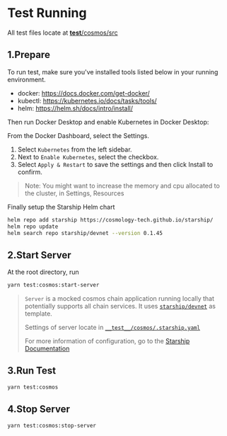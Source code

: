 # Test Running

All test files locate at [**test**/cosmos/src](https://github.com/cosmology-tech/sign/tree/main/__test__/cosmos/src)

## 1.Prepare

To run test, make sure you've installed tools listed below in your running environment.

- docker: https://docs.docker.com/get-docker/
- kubectl: https://kubernetes.io/docs/tasks/tools/
- helm: https://helm.sh/docs/intro/install/

Then run Docker Desktop and enable Kubernetes in Docker Desktop:

From the Docker Dashboard, select the Settings.

1. Select `Kubernetes` from the left sidebar.
2. Next to `Enable Kubernetes`, select the checkbox.
3. Select `Apply & Restart` to save the settings and then click Install to confirm.

> Note: You might want to increase the memory and cpu allocated to the cluster, in Settings, Resources

Finally setup the Starship Helm chart

```sh
helm repo add starship https://cosmology-tech.github.io/starship/
helm repo update
helm search repo starship/devnet --version 0.1.45
```

## 2.Start Server

At the root directory, run

```sh
yarn test:cosmos:start-server
```

> `Server` is a mocked cosmos chain application running locally that potentially supports all chain services. It uses [`starship/devnet`](https://github.com/cosmology-tech/starship) as template.
>
> Settings of server locate in [`__test__/cosmos/.starship.yaml`](https://github.com/cosmology-tech/sign/blob/main/__test__/cosmos/.starship.yaml)
>
> For more information of configuration, go to the [Starship Documentation](https://starship.cosmology.tech/config)

## 3.Run Test

```sh
yarn test:cosmos
```

## 4.Stop Server

```sh
yarn test:cosmos:stop-server
```
